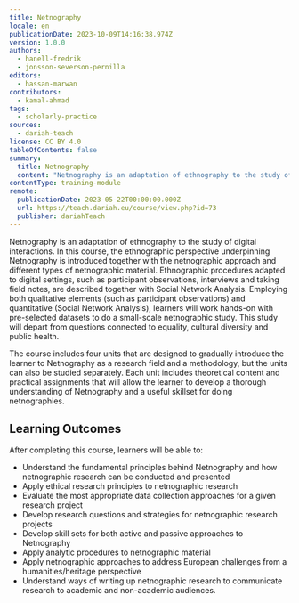```yaml
---
title: Netnography
locale: en
publicationDate: 2023-10-09T14:16:38.974Z
version: 1.0.0
authors:
  - hanell-fredrik
  - jonsson-severson-pernilla
editors:
  - hassan-marwan
contributors:
  - kamal-ahmad
tags:
  - scholarly-practice
sources:
  - dariah-teach
license: CC BY 4.0
tableOfContents: false
summary:
  title: Netnography
  content: "Netnography is an adaptation of ethnography to the study of digital interactions. In this course, the ethnographic perspective underpinning Netnography is introduced together with the netnographic approach and different types of netnographic material. "
contentType: training-module
remote:
  publicationDate: 2023-05-22T00:00:00.000Z
  url: https://teach.dariah.eu/course/view.php?id=73
  publisher: dariahTeach
---
```

Netnography is an adaptation of ethnography to the study of digital interactions. In this course, the ethnographic perspective underpinning Netnography is introduced together with the netnographic approach and different types of netnographic material. Ethnographic procedures adapted to digital settings, such as participant observations, interviews and taking field notes, are described together with Social Network Analysis. Employing both qualitative elements (such as participant observations) and quantitative (Social Network Analysis), learners will work hands-on with pre-selected datasets to do a small-scale netnographic study. This study will depart from questions connected to equality, cultural diversity and public health.

The course includes four units that are designed to gradually introduce the learner to Netnography as a research field and a methodology, but the units can also be studied separately. Each unit includes theoretical content and practical assignments that will allow the learner to develop a thorough understanding of Netnography and a useful skillset for doing netnographies.

## L﻿earning Outcomes

A﻿fter completing this course, learners will be able to:

* Understand the fundamental principles behind Netnography and how netnographic research can be conducted and presented
* Apply ethical research principles to netnographic research
* Evaluate the most appropriate data collection approaches for a given research project
* Develop research questions and strategies for netnographic research projects
* Develop skill sets for both active and passive approaches to Netnography
* Apply analytic procedures to netnographic material
* Apply netnographic approaches to address European challenges from a humanities/heritage perspective
* Understand ways of writing up netnographic research to communicate research to academic and non-academic audiences.

